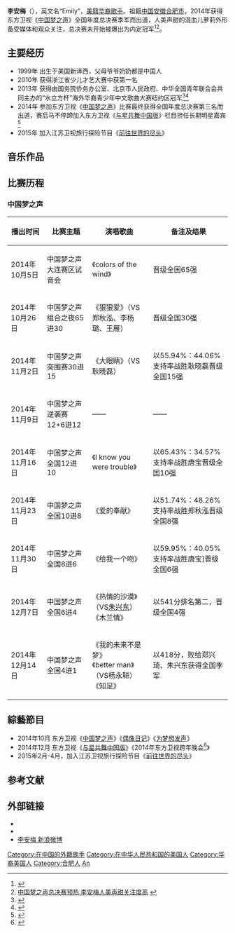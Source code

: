 {{Veil|time=2015-09-12T09:37:01+00:00}}
{{藝人
|姓名 = 李安梅
|類型 = 女歌手
|圖片 = 
|圖片簡介 = 
|原名 =   
|英文名 = Emily Huang Li 
|羅馬拼音 =  
|綽號 =  
|出生日期 = {{birth_date_and _age|1999|10|3}}
|出生地點 = {{USA}}[[新泽西州|新泽西州]]
|語言 = [[漢語|漢語]]、[[英語|英語]] 
|教育程度 =  
|国籍 ={{USA}} 
|籍貫 = [[中国|中国]][[安徽|安徽]][[合肥市|合肥市]]
|音樂類型 = [[國語流行|國語流行]]、[[jazz|jazz]] 
|職業 = [[歌手|歌手]] 
|唱片公司 = [[东方卫视|东方卫视]](2014-2015)
|经纪公司 = [[东方卫视|东方卫视]](2014-2015)
|相關團體 = [[中国梦之声_(第二季)|中国梦之声]]
|網站 = [http://weibo.com/u/5261603002 李安梅 新浪微博]
}}
'''李安梅'''（{{bd|1999年|10月3日|catIdx=L李}}），英文名“Emily”，[[美籍华裔|美籍华裔]][[歌手|歌手]]。祖籍[[中国|中国]][[安徽|安徽]][[合肥市|合肥市]]，2014年获得东方卫视《[[中国梦之声_(第二季)|中国梦之声]]》全国年度总决赛季军而出道，人美声甜的混血儿萝莉外形备受媒体和观众关注，总决赛未开始被爆出为内定冠军<ref>{{Cite web |url=http://www.ah.xinhuanet.com/2014-12/14/c_1113635767.htm |title="梦之声"冠军已内定 疑为年纪最小的Emily |access-date=2014-12-15 |archive-date=2016-03-04 |archive-url=https://web.archive.org/web/20160304141053/http://www.ah.xinhuanet.com/2014-12/14/c_1113635767.htm |dead-url=no }}</ref><ref>[http://she.21cn.com/fashion/east/a/2014/1213/14/28724418.shtml 中国梦之声总决赛预热 李安梅人美声甜关注度高] {{webarchive|url=https://web.archive.org/web/20160304194019/http://she.21cn.com/fashion/east/a/2014/1213/14/28724418.shtml |date=2016-03-04 }}</ref>。

==主要经历== 
*1999年 出生于美国新泽西，父母爷爷奶奶都是中国人
*2010年 获得浙江省少儿才艺大赛中获第一名
*2013年 获得由国务院侨务办公室、北京市人民政府、中华全国青年联合会共同主办的“水立方杯”海外华裔青少年中文歌曲大赛纽约区冠军<ref>{{Cite web |url=http://www.chinanews.com/hwjy/2013/08-01/5110045.shtml |title=“水立方杯”晋级选手李安梅母亲:让孩子自由飞 |access-date=2014-12-15 |archive-date=2020-02-05 |archive-url=https://web.archive.org/web/20200205061839/http://www.chinanews.com/hwjy/2013/08-01/5110045.shtml |dead-url=no }}</ref><ref>{{Cite web |url=http://www.chinanews.com/hwjy/2013/07-16/5049018.shtml |title=“水立方杯”纽约区冠军：用心唱出《我是中国人》 |access-date=2014-12-15 |archive-date=2020-02-05 |archive-url=https://web.archive.org/web/20200205061847/http://www.chinanews.com/hwjy/2013/07-16/5049018.shtml |dead-url=no }}</ref>
*2014年 参加东方卫视《[[中国梦之声_(第二季)|中国梦之声]]》比赛最终获得全国年度总决赛第三名而出道，赛后马不停蹄加入东方卫视《[[与星共舞中国版|与星共舞中国版]]》栏目担任长期明星嘉宾<ref>{{Cite web |url=http://tv.sohu.com/20141220/n407123254.shtml |title=Hebe被问林俊杰沉默以对 Emily转战《与星共舞》 |access-date=2014-12-20 |archive-date=2019-06-05 |archive-url=https://web.archive.org/web/20190605082327/http://tv.sohu.com/20141220/n407123254.shtml |dead-url=no }}</ref>
*2015年 加入江苏卫视旅行探险节目《[[前往世界的尽头|前往世界的尽头]]》
==音乐作品==

==比赛历程==
{{hideH|《[[中国梦之声_(第二季)|中国梦之声]]》比赛经历}}
===中国梦之声===
{| class="wikitable"
|-
! 播出时间 !! 比赛主题 !! 演唱歌曲 !! 备注及结果 
|-
| 2014年10月5日 || 中国梦之声大连赛区试音会 ||《colors of the wind》||晋级全国65强
|-
| 2014年10月26日 || 中国梦之声组合之夜65进30 ||《狠狠爱》（VS郑秋泓、李杨璐、王雁）|| 晋级全国30强
|-
| 2014年11月2日 || 中国梦之声突围赛30进15 ||《大眼睛》（VS耿晓磊）|| 以55.94%：44.06%支持率战胜耿晓磊晋级全国15强
|-
| 2014年11月9日 || 中国梦之声逆袭赛12+6进12  ||——|| ——
|-
| 2014年11月16日 || 中国梦之声全国12进10 ||《l know you were trouble》||以65.43%：34.57%支持率战胜唐宝晋级全国10强
|-
| 2014年11月23日 || 中国梦之声全国10进8 || 《爱的奉献》 ||以51.74%：48.26%支持率战胜郑秋泓晋级全国8强
|-
| 2014年11月30日 || 中国梦之声全国8进6 || 《给我一个吻》||以59.95%：40.05%支持率战胜唐宝]晋级全国6强
|-
| 2014年12月7日 || 中国梦之声全国6进4 || 《热情的沙漠》（VS[[朱兴东|朱兴东]]）<br>《木兰情》||以541分排名第二，晋级全国4强
|-
| 2014年12月14日 || 中国梦之声全国4进1 || 《我的未来不是梦》<br>《better man》（VS杨永聪）<br>《知足》||以418分，败给郑兴琦、朱兴东获得全国季军
|}
{{hideF}}

==綜藝節目==
*2014年10月 东方卫视《[[中国梦之声|中国梦之声]]》《[[偶像日记|偶像日记]]》《[[为梦想发声|为梦想发声]]》
*2014年12月 东方卫视《[[与星共舞中国版|与星共舞中国版]]》《2014年东方卫视跨年晚会<ref>{{Cite web |url=http://v.qq.com/cover/a/a6yc2tzgyx1skpd/w0015xrecgd.html |title=梦之声人气学员Emily高唱年度最热金曲《Let it go》 |access-date=2015-01-01 |archive-date=2015-11-05 |archive-url=https://web.archive.org/web/20151105222937/http://v.qq.com/cover/a/a6yc2tzgyx1skpd/w0015xrecgd.html |dead-url=no }}</ref>》
*2015年2月-4月，加入江苏卫视旅行探险节目《[[前往世界的尽头|前往世界的尽头]]》

==参考文献==
{{Reflist|2}}

==外部链接==
*{{instagram|emilyli__}}
*{{instagram|emilimusic|李安梅（音樂）}}
*[http://weibo.com/u/5261603002 李安梅 新浪微博] 

{{中国梦之声全国12强学员}}
{{DEFAULTSORT:Li anmei}}
[[Category:在中国的外籍歌手|Category:在中国的外籍歌手]]
[[Category:在中华人民共和国的美国人|Category:在中华人民共和国的美国人]] 
[[Category:华裔美国人|Category:华裔美国人]]
[[Category:合肥人|Category:合肥人]]
[[Category:李姓|An]]